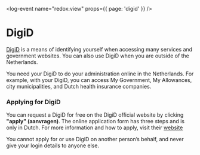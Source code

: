 <log-event name="redox:view" props={{ page: 'digid' }} />

# DigiD

[DigiD](https://www.digid.nl/) is a means of identifying yourself when accessing many services and government websites. You can also use DigiD when you are outside of the Netherlands.

You need your DigiD to do your administration online in the Netherlands. For example, with your DigiD, you can access My Government, My Allowances, city municipalities, and Dutch health insurance companies.

### Applying for DigiD

You can request a DigiD for free on the DigiD official website by clicking **"apply" (aanvragen)**. The online application form has three steps and is only in Dutch. For more information and how to apply, visit their [website](https://www.digid.nl/en/apply-or-activate-digid)

<callout>
  You cannot apply for or use DigiD on another person’s behalf, and never give your login details to anyone else.
</callout>
